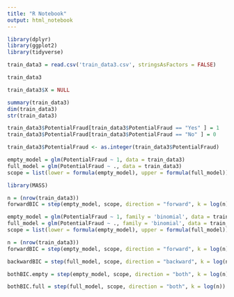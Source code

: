 ```yaml
---
title: "R Notebook"
output: html_notebook
---
```


```r
library(dplyr)
library(ggplot2)
library(tidyverse)
```

```r
train_data3 = read.csv('train_data3.csv', stringsAsFactors = FALSE)
```

```r
train_data3
```

```r
train_data3$X = NULL
```

```r
summary(train_data3)
dim(train_data3)
str(train_data3)
```

```r
train_data3$PotentialFraud[train_data3$PotentialFraud == "Yes" ] = 1
train_data3$PotentialFraud[train_data3$PotentialFraud == "No" ] = 0
```

```r
train_data3$PotentialFraud <- as.integer(train_data3$PotentialFraud)
```


```r
empty_model = glm(PotentialFraud ~ 1, data = train_data3)
full_model = glm(PotentialFraud ~ ., data = train_data3) 
scope = list(lower = formula(empty_model), upper = formula(full_model))

```

```r
library(MASS)
```

```r
n = (nrow(train_data3))
forwardBIC = step(empty_model, scope, direction = "forward", k = log(n))
```


```r

empty_model = glm(PotentialFraud ~ 1, family = 'binomial', data = train_data3)
full_model = glm(PotentialFraud ~ ., family = 'binomial', data = train_data3) 
scope = list(lower = formula(empty_model), upper = formula(full_model))

```
                    
```r
n = (nrow(train_data3))
forwardBIC = step(empty_model, scope, direction = "forward", k = log(n))
```

```r
backwardBIC = step(full_model, scope, direction = "backward", k = log(n))
```

```r
bothBIC.empty = step(empty_model, scope, direction = "both", k = log(n))
```

```r
bothBIC.full = step(full_model, scope, direction = "both", k = log(n))
```

